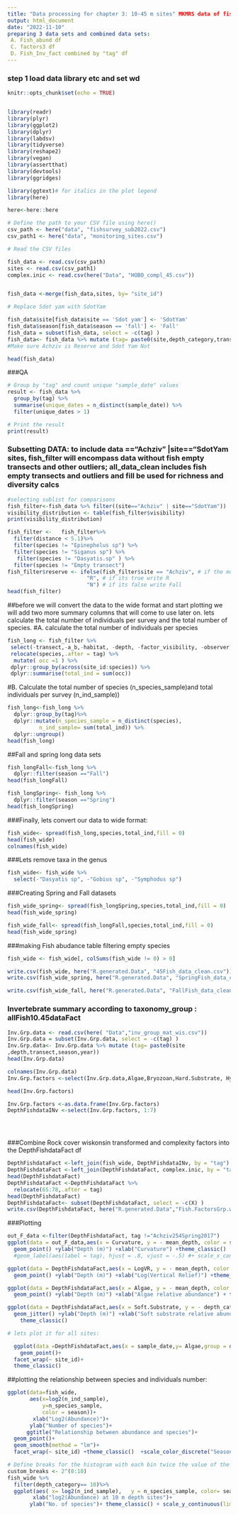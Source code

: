 ---
title: "Data processing for chapter 3: 10-45 m sites" MKMRS data of fish survey  and invertebrate photoquadrates
output: html_document
date: "2022-11-10"
preparing 3 data sets and combined data sets:
 A. Fish_abund df 
 C. factors3 df
 D. Fish_Inv_fact combined by "tag" df 
---

### step 1 load data library etc and set wd

```{r setup, include=FALSE}
knitr::opts_chunk$set(echo = TRUE)


library(readr)
library(plyr)
library(ggplot2)
library(dplyr)
library(labdsv)
library(tidyverse)
library(reshape2)
library(vegan)
library(assertthat)
library(devtools)
library(ggridges)

library(ggtext)# for italics in the plot legend 
library(here)

here<-here::here

# Define the path to your CSV file using here()
csv_path <- here("data", "fishsurvey_sub2022.csv")
csv_path1 <- here("data", "monitoring_sites.csv")

# Read the CSV files

fish_data <- read.csv(csv_path)
sites <- read.csv(csv_path1)
complex.inic <- read.csv(here("Data", "HOBO_compl_45.csv"))


fish_data <-merge(fish_data,sites, by= "site_id") 

# Replace Sdot yam with SdotYam

fish_data$site[fish_data$site == 'Sdot yam'] <- 'SdotYam'
fish_data$season[fish_data$season == 'fall'] <- 'Fall'
fish_data = subset(fish_data, select = -c(tag) )
fish_data<- fish_data %>% mutate (tag= paste0(site,depth_category,transect,season,sample_year))
#Make sure Achziv is Reserve and Sdot Yam Not

head(fish_data)
```
###QA
```{r}

# Group by "tag" and count unique "sample_date" values
result <- fish_data %>%
  group_by(tag) %>%
  summarise(unique_dates = n_distinct(sample_date)) %>%
  filter(unique_dates > 1)

# Print the result
print(result)
```

### Subsetting DATA: to include data =="Achziv" \|site=="SdotYam sites, fish_filter will encompass data without fish empty transects and other outliers; all_data_clean includes fish empty transects and outliers and fill be used for richness and diversity calcs

```{r Subsetting DATA}
#selecting sublist for comparisons
fish_filter<-fish_data %>% filter((site=="Achziv" | site=="SdotYam"))
visibility_distribution <- table(fish_filter$visibility)
print(visibility_distribution)

fish_filter <-   fish_filter%>%
  filter(distance < 5.1)%>%
  filter(species != "Epinephelus sp") %>%
  filter(species != "Siganus sp") %>%
   filter(species != "Dasyatis.sp" ) %>%
  filter(species != "Empty transect")
fish_filter$reserve <- ifelse(fish_filter$site == "Achziv", # if the month is Achziv
                         "R", # if its true write R
                         "N") # if its false write Fall
head(fish_filter)
```
##before we will convert the data to the wide format and start plotting we will add two more summary columns that will come to use later on. lets calculate the total number of individuals per survey and the total number of species.
#A. calculate the total number of individuals per species 
```{r}

fish_long <- fish_filter %>%
 select(-transect,-a_b,-habitat, -depth, -factor_visibility, -observer, -size,-distance) %>%
 relocate(species,.after = tag) %>%
  mutate( occ =1 ) %>% 
 dplyr::group_by(across(site_id:species)) %>% 
 dplyr::summarise(total_ind = sum(occ))
```
#B. Calculate  the total number of species (n_species_sample)and total individuals per survey (n_ind_sample))

```{r}
fish_long<-fish_long %>%
  dplyr::group_by(tag)%>% 
  dplyr::mutate(n_species_sample = n_distinct(species),
          n_ind_sample= sum(total_ind)) %>%
  dplyr::ungroup()
head(fish_long)
```
##Fall and spring long data sets

```{r}
fish_longFall<-fish_long %>%
  dplyr::filter(season =="Fall")
head(fish_longFall)

fish_longSpring<- fish_long %>%
  dplyr::filter(season =="Spring")
head(fish_longSpring)
```


###Finally, lets convert our data to wide format:


```{r}
fish_wide<- spread(fish_long,species,total_ind,fill = 0)
head(fish_wide)
colnames(fish_wide)


```

###Lets remove taxa in the genus 
```{r}
fish_wide<- fish_wide %>%
  select(-"Dasyatis sp", -"Gobius sp", -"Symphodus sp")
```
###Creating Spring and Fall datasets

```{r}
fish_wide_spring<- spread(fish_longSpring,species,total_ind,fill = 0)
head(fish_wide_spring)

fish_wide_fall<- spread(fish_longFall,species,total_ind,fill = 0)
head(fish_wide_spring)
```

###making Fish abudance table filtering empty species

```{r}


fish_wide <- fish_wide[, colSums(fish_wide != 0) > 0]

write.csv(fish_wide, here("R.generated.Data", "45Fish_data_clean.csv"))
write.csv(fish_wide_spring, here("R.generated.Data", "SpringFish_data_clean.csv"))

write.csv(fish_wide_fall, here("R.generated.Data", "FallFish_data_clean.csv"))
```

### Invertebrate summary according to taxonomy_group : allFish10.45dataFact


```{r}

Inv.Grp.data <- read.csv(here( "Data","inv_group_mat_wis.csv"))
Inv.Grp.data = subset(Inv.Grp.data, select = -c(tag) )
Inv.Grp.data<- Inv.Grp.data %>% mutate (tag= paste0(site
,depth,transect,season,year))
head(Inv.Grp.data)

colnames(Inv.Grp.data)
Inv.Grp.factors <-select(Inv.Grp.data,Algae,Bryozoan,Hard.Substrate, Hydrozoa, Soft.Substrate,Sponge,tag, 11:19)

head(Inv.Grp.factors)

Inv.Grp.factors <-as.data.frame(Inv.Grp.factors)
DepthFishdataINv <-select(Inv.Grp.factors, 1:7)





```
###Combine Rock cover wiskonsin transformed and complexity factors into the DepthFishdataFact df
```{r}

DepthFishdataFact <-left_join(fish_wide, DepthFishdataINv, by = "tag")
DepthFishdataFact <-left_join(DepthFishdataFact, complex.inic, by = "tag")
head(DepthFishdataFact)
DepthFishdataFact <-DepthFishdataFact %>%
  relocate(65:78,.after = tag) 
head(DepthFishdataFact)
DepthFishdataFact<- subset(DepthFishdataFact, select = -c(X) )
write.csv(DepthFishdataFact, here("R.generated.Data","Fish.FactorsGrp.wis.csv"))
```

###Plotting

```{r}
out_F_data <-filter(DepthFishdataFact, tag !="Achziv254Spring2017")
ggplot(data = out_F_data,aes(x = Curvature, y = - mean_depth, color = site))+
  geom_point() +ylab("Depth (m)") +xlab("Curvature") +theme_classic() 
  #geom_label(aes(label = tag), hjust = .8, vjust = -.5) #+ scale_x_continuous(limits = c(1, 1.2)) 
```

```{r}
ggplot(data = DepthFishdataFact,aes(x = LogVR, y = - mean_depth, color = site))+
  geom_point() +ylab("Depth (m)") +xlab("Log(Vertical Relief)") +theme_classic()  
```

```{r}
ggplot(data = DepthFishdataFact,aes(x = Algae, y = - mean_depth, color = site))+
  geom_point() +ylab("Depth (m)") +xlab("Algae relative abundance") + theme_classic()
```


```{r}
ggplot(data = DepthFishdataFact,aes(x = Soft.Substrate, y = - depth_category, color = season))+
  geom_jitter() +ylab("Depth (m)") +xlab("Soft substrate relative abundance")+ facet_wrap(~ site_id)+
    theme_classic()
```

```{r}
# lets plot it for all sites:

  ggplot(data =DepthFishdataFact,aes(x = sample_date,y= Algae,group = depth_category,color = as.factor(season)))+
    geom_point()+
  facet_wrap(~ site_id)+ 
  theme_classic()
```

##plotting the relationship between species and individuals number:
```{r}
ggplot(data=fish_wide,
       aes(x=log2(n_ind_sample),
           y=n_species_sample,
           color = season))+
        xlab("Log2(Abundance)")+
       ylab("Number of species")+
      ggtitle("Relationship between abundance and species")+
  geom_point()+
  geom_smooth(method = "lm")+
  facet_wrap(~ site_id) +theme_classic()  +scale_color_discrete("Season")
```


```{r}
# Define breaks for the histogram with each bin twice the value of the preceding one
custom_breaks <- 2^(0:10)
fish_wide %>%
  filter(depth_category== 10)%>%
  ggplot(aes( x= log2(n_ind_sample),   y = n_species_sample, color= season))+ geom_col(breaks = custom_breaks)+
        xlab("log2(Abundance) at 10 m depth sites")+
       ylab("No. of species")+ theme_classic() + scale_y_continuous(limits = c(0, 30))
```



